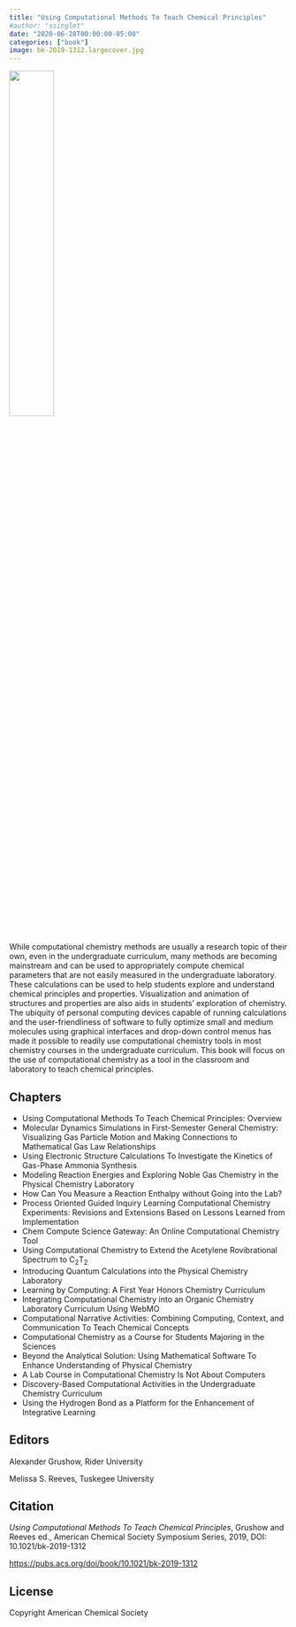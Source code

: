 ```yaml
---
title: "Using Computational Methods To Teach Chemical Principles"
#author: "ssinglet"
date: "2020-06-28T00:00:00-05:00"
categories: ["book"]
image: bk-2019-1312.largecover.jpg
---
```


![](bk-2019-1312.largecover.jpg){width="40%" link="https://pubs.acs.org/doi/book/10.1021/bk-2019-1312"}

While computational chemistry methods are usually a research topic of their own, even in the undergraduate curriculum, many methods are becoming mainstream and can be used to appropriately compute chemical parameters that are not easily measured in the undergraduate laboratory. These calculations can be used to help students explore and understand chemical principles and properties. Visualization and animation of structures and properties are also aids in students’ exploration of chemistry. The ubiquity of personal computing devices capable of running calculations and the user-friendliness of software to fully optimize small and medium molecules using graphical interfaces and drop-down control menus has made it possible to readily use computational chemistry tools in most chemistry courses in the undergraduate curriculum. This book will focus on the use of computational chemistry as a tool in the classroom and laboratory to teach chemical principles.


## Chapters {#chapters}

-   Using Computational Methods To Teach Chemical Principles: Overview
-   Molecular Dynamics Simulations in First-Semester General Chemistry: Visualizing Gas Particle Motion and Making Connections to Mathematical Gas Law Relationships
-   Using Electronic Structure Calculations To Investigate the Kinetics of Gas-Phase Ammonia Synthesis
-   Modeling Reaction Energies and Exploring Noble Gas Chemistry in the Physical Chemistry Laboratory
-   How Can You Measure a Reaction Enthalpy without Going into the Lab?
-   Process Oriented Guided Inquiry Learning Computational Chemistry Experiments: Revisions and Extensions Based on Lessons Learned from Implementation
-   Chem Compute Science Gateway: An Online Computational Chemistry Tool
-   Using Computational Chemistry to Extend the Acetylene Rovibrational Spectrum to C<sub>2</sub>T<sub>2</sub>
-   Introducing Quantum Calculations into the Physical Chemistry Laboratory
-   Learning by Computing: A First Year Honors Chemistry Curriculum
-   Integrating Computational Chemistry into an Organic Chemistry Laboratory Curriculum Using WebMO
-   Computational Narrative Activities: Combining Computing, Context, and Communication To Teach Chemical Concepts
-   Computational Chemistry as a Course for Students Majoring in the Sciences
-   Beyond the Analytical Solution: Using Mathematical Software To Enhance Understanding of Physical Chemistry
-   A Lab Course in Computational Chemistry Is Not About Computers
-   Discovery-Based Computational Activities in the Undergraduate Chemistry Curriculum
-   Using the Hydrogen Bond as a Platform for the Enhancement of Integrative Learning


## Editors {#editors}

Alexander Grushow, Rider University

Melissa S. Reeves, Tuskegee University


## Citation {#citation}

_Using Computational Methods To Teach Chemical Principles_, Grushow and Reeves ed., American Chemical Society Symposium Series, 2019, DOI: 10.1021/bk-2019-1312

<https://pubs.acs.org/doi/book/10.1021/bk-2019-1312>


## License {#license}

Copyright American Chemical Society
